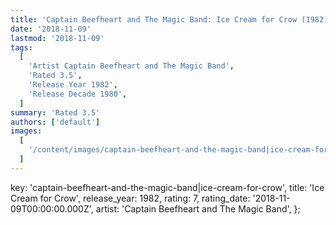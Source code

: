 ```yaml
---
title: 'Captain Beefheart and The Magic Band: Ice Cream for Crow (1982)'
date: '2018-11-09'
lastmod: '2018-11-09'
tags:
  [
    'Artist Captain Beefheart and The Magic Band',
    'Rated 3.5',
    'Release Year 1982',
    'Release Decade 1980',
  ]
summary: 'Rated 3.5'
authors: ['default']
images:
  [
    '/content/images/captain-beefheart-and-the-magic-band|ice-cream-for-crow.jpg',
  ]
---
```


  key: 'captain-beefheart-and-the-magic-band|ice-cream-for-crow',
  title: 'Ice Cream for Crow',
  release_year: 1982,
  rating: 7,
  rating_date: '2018-11-09T00:00:00.000Z',
  artist: 'Captain Beefheart and The Magic Band',
};

<MusicRating data={data} />
